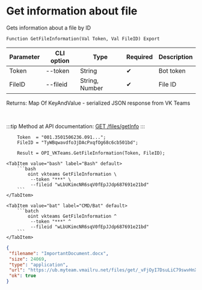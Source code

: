 ﻿---
sidebar_position: 3
description: Get information about file and other functions to work with VKTeams in the Open Integration Package, a free open-source integration library for 1C:Enterprise 8, OneScript and CLI
keywords: [1C, 1С, 1С:Enterprise, 1С:Enterprise 8.3, API, Integration, Services, Exchange, OneScript, CLI, VKTeams]
---


# Get information about file
 Gets information about a file by ID



`Function GetFileInformation(Val Token, Val FileID) Export`

  | Parameter | CLI option | Type | Required | Description |
  |-|-|-|-|-|
  | Token | --token | String | &#x2714; | Bot token |
  | FileID | --fileid | String, Number | &#x2714; | File ID |

  
  Returns:  Map Of KeyAndValue - serialized JSON response from VK Teams

<br/>

:::tip
Method at API documentation: [GET /files/getInfo](https://teams.vk.com/botapi/#/files/get_files_getInfo)
:::
<br/>



```bsl title="1C:Enterprise/OneScript code example"
    Token  = "001.3501506236.091...";
    FileID = "TyWBqwavdfo3jDAcPxqfOg68c6cb501bd";

    Result = OPI_VKTeams.GetFileInformation(Token, FileID);
```
 

 <Tabs>
  
    <TabItem value="bash" label="Bash" default>
        ```bash
            oint vkteams GetFileInformation \
             --token "***" \
             --fileid "wLbUKimcNR6sqV0fEpJJdp687691e21bd"
        ```
    </TabItem>
  
    <TabItem value="bat" label="CMD/Bat" default>
        ```batch
            oint vkteams GetFileInformation ^
             --token "***" ^
             --fileid "wLbUKimcNR6sqV0fEpJJdp687691e21bd"
        ```
    </TabItem>
</Tabs>


```json title="Result"
{
 "filename": "ImportantDocument.docx",
 "size": 24069,
 "type": "application",
 "url": "https://ub.myteam.vmailru.net/files/get/_vFjOyI7DsuLiC79swvHnXuY8cIhhRDUow91KIkPnMnaBwXoiLsCebePAhMsX_w-w0W6o_ncZZ9Ft-etqJE7iTD_RPE4pmesiCsybzV31eTWdU_kHvQG_FCVPSGCAqBqp31GB9URK4mofRdOpba_VuULOAkLpqtH8Bh_LFA2_lTjkSpi3wAeAQV6j591qsPTclNPMgTgCZJ7EC8AGzKPhrHd5WOYpyvSfs6OZNkT_MYBQ__61aAM5lOf2NTuhSnSwhSsfJyJTxW5Mc1QEv4wJSoDCTrqPNTiqnY3TKh3AH4SziHNoAHZb3NW2tDZvxpbf7u9NMrYVZ_kULqf5ESBc6z3dsqgmxj5eR_gVBFkIhCs4J1Qq3rR8V-7SDrkC4sowi_jAtOy3UmEYIjz8s74dgu4INfUyDveUiPuEXlXZylaAZddt9D5NIf-EurQo2VmuA/ImportantDocument.docx",
 "ok": true
}
```
